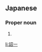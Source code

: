 ==Japanese==
{{ja-kanjitab|しょう|いち|yomi=o}}

===Proper noun===
{{ja-pos|proper|しょういち}}

# {{given name|male|lang=ja|sort=しょういち}}

[[li:詔一]]
